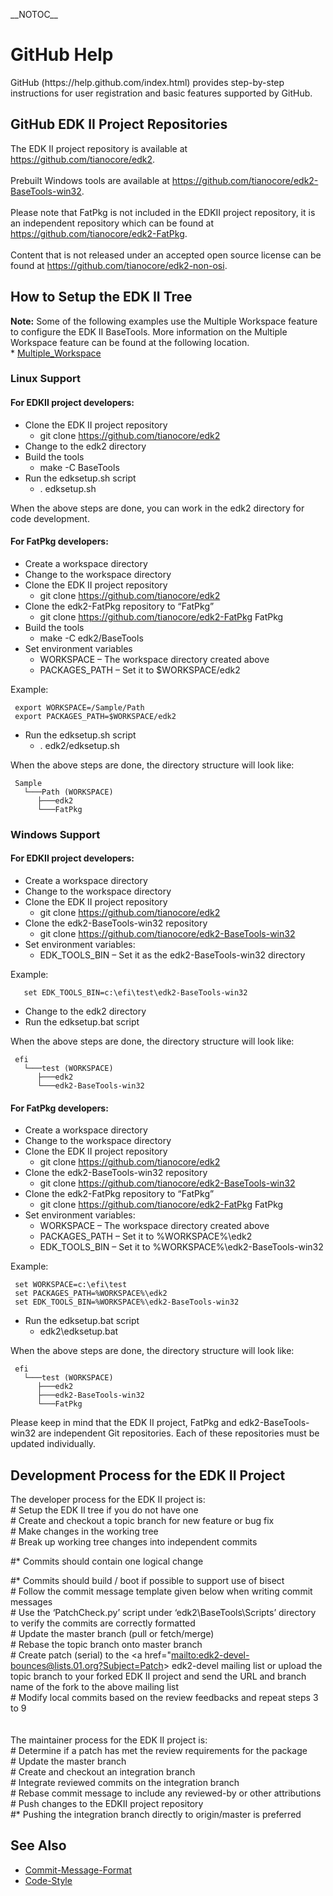 __NOTOC__ 
=GitHub Help=

GitHub (https://help.github.com/index.html) provides step-by-step instructions for user registration and basic features supported by GitHub.

=='''GitHub EDK II Project Repositories'''==

The EDK II project repository is available at https://github.com/tianocore/edk2. <BR><BR>
Prebuilt Windows tools are available at https://github.com/tianocore/edk2-BaseTools-win32. <BR><BR>
Please note that FatPkg is not included in the EDKII project repository, it is an independent repository which can be found at https://github.com/tianocore/edk2-FatPkg.<BR><BR>
Content that is not released under an accepted open source license can be found at https://github.com/tianocore/edk2-non-osi.<BR>

=='''How to Setup the EDK II Tree'''==
'''Note:''' Some of the following examples use the Multiple Workspace feature to configure the EDK II BaseTools.  More information on the Multiple Workspace feature can be found at the following location. <BR>
* [[Multiple_Workspace]]

==='''Linux Support'''===
====For EDKII project developers:====
*	Clone the EDK II project repository
**	git clone https://github.com/tianocore/edk2
*	Change to the edk2 directory
*	Build the tools
**	make -C BaseTools
*	Run the edksetup.sh script
**	. edksetup.sh
When the above steps are done, you can work in the edk2 directory for code development.

====For FatPkg developers:====
*	Create a workspace directory
*	Change to the workspace directory
*	Clone the EDK II project repository
**	git clone https://github.com/tianocore/edk2
*	Clone the edk2-FatPkg repository to “FatPkg”
**	git clone https://github.com/tianocore/edk2-FatPkg FatPkg
*	Build the tools
**	make -C edk2/BaseTools
*	Set environment variables
**	WORKSPACE – The workspace directory created above
**	PACKAGES_PATH – Set it to $WORKSPACE/edk2
Example:
  export WORKSPACE=/Sample/Path
  export PACKAGES_PATH=$WORKSPACE/edk2
*	Run the edksetup.sh script
**	. edk2/edksetup.sh
When the above steps are done, the directory structure will look like:
  Sample
    └───Path (WORKSPACE)
       ├───edk2
       └───FatPkg

==='''Windows Support'''===
====For EDKII project developers:====
*	Create a workspace directory
*	Change to the workspace directory
*	Clone the EDK II project repository
**	git clone https://github.com/tianocore/edk2
*	Clone the edk2-BaseTools-win32 repository
**	git clone https://github.com/tianocore/edk2-BaseTools-win32
*	Set environment variables:
**	EDK_TOOLS_BIN – Set it as the edk2-BaseTools-win32 directory
Example:
    set EDK_TOOLS_BIN=c:\efi\test\edk2-BaseTools-win32

*	Change to the edk2 directory
*	Run the edksetup.bat script
When the above steps are done, the directory structure will look like:
  efi
    └───test (WORKSPACE)
       ├───edk2
       └───edk2-BaseTools-win32

====For FatPkg developers:====
*	Create a workspace directory
*	Change to the workspace directory
*	Clone the EDK II project repository
**	git clone https://github.com/tianocore/edk2
*	Clone the edk2-BaseTools-win32 repository
**	git clone https://github.com/tianocore/edk2-BaseTools-win32
*	Clone the edk2-FatPkg repository to “FatPkg”
**	git clone https://github.com/tianocore/edk2-FatPkg FatPkg 
*	Set environment variables:
**	WORKSPACE – The workspace directory created above
**	PACKAGES_PATH – Set it to %WORKSPACE%\edk2
**	EDK_TOOLS_BIN – Set it to %WORKSPACE%\edk2-BaseTools-win32
Example:
  set WORKSPACE=c:\efi\test
  set PACKAGES_PATH=%WORKSPACE%\edk2
  set EDK_TOOLS_BIN=%WORKSPACE%\edk2-BaseTools-win32
*	Run the edksetup.bat script
**	edk2\edksetup.bat
When the above steps are done, the directory structure will look like:
  efi
    └───test (WORKSPACE)
       ├───edk2
       ├───edk2-BaseTools-win32
       └───FatPkg

Please keep in mind that the EDK II project, FatPkg and edk2-BaseTools-win32 are independent Git repositories. Each of these repositories must be updated individually.


=='''Development Process for the EDK II Project'''==
The developer process for the EDK II project is:<BR>
#	Setup the EDK II tree if you do not have one<BR>
#	Create and checkout a topic branch for new feature or bug fix<BR>
#	Make changes in the working tree<BR>
#	Break up working tree changes into independent commits
#*       Commits should contain one logical change
#*       Commits should build / boot if possible to support use of bisect<BR>
#	Follow the commit message template given below when writing commit messages<BR>
#	Use the ‘PatchCheck.py’ script under ‘edk2\BaseTools\Scripts’ directory to verify the commits are correctly formatted<BR>
#	Update the master branch (pull or fetch/merge)<BR>
#	Rebase the topic branch onto master branch<BR>
#	Create patch (serial) to the <a href="mailto:edk2-devel-bounces@lists.01.org?Subject=Patch> edk2-devel </a> mailing list or upload the topic branch to your forked EDK II project and send the URL and branch name of the fork to the above mailing list<BR>
#	Modify local commits based on the review feedbacks and repeat steps 3 to 9<BR>

<BR>
<BR>
The maintainer process for the EDK II project is:<BR>
#	Determine if a patch has met the review requirements for the package<BR>
#	Update the master branch<BR>
#	Create and checkout an integration branch<BR>
#	Integrate reviewed commits on the integration branch<BR>
#	Rebase commit message to include any reviewed-by or other attributions<BR>
#	Push changes to the EDKII project repository<BR>
#*	Pushing the integration branch directly to origin/master is preferred<BR>

=='''See Also'''==
* [[Commit-Message-Format]]
* [[Code-Style]]
